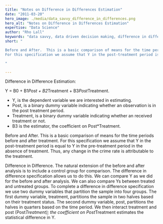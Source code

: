 ```yaml
---
title: "Notes on Difference in Differences Estimation"
date: "2011-03-20"
hero_image: ./media/data_savvy_difference_in_differences.png
hero_alt: "Notes on Difference in Differences Estimation"
expertise: "Data Science"
author: "Rho Lall"
keywords: "data savvy, data driven decision making, difference in differences, modeling"
short: "

Before and After.  This is a basic comparison of means for the time periods before and after treatment.  
For this specification we assume that Y in the post-treatment period is equal to Y in the pre-treatment period in the absence of treatment.  

"

---
```



Difference in Difference Estimation:

Y = B0 + B1*Post + B2*Treatment + B3*Post*Treatment.

- Y, is the dependent variable we are interested in estimating.
- Post, is a binary dummy variable indicating whether an observation is in the post treatment period.
- Treatment, is a binary dummy variable indicating whether an received treatment or not.
- B3 is the estimator, the coefficient on Post*Treatment.

Before and After.  This is a basic comparison of means for the time periods before and after treatment.  For this specification we assume that Y in the post-treatment period is equal to Y in the pre-treatment period in the absence of treatment.  Thus, any change in the crime rate is attributable to the treatment.

Difference in Difference.  The natural extension of the before and after analysis is to include a control group for comparison.  The difference in difference specification allows us to do this.  We can compare Y as we did for the before and after analysis.  We can also compare Ys between treated and untreated groups.  To complete a difference in difference specification we use two dummy variables that partition the sample into four groups.  The first dummy variable, treatment, partitions the sample in two halves based on their treatment status.  The second dummy variable, post, partitions the halves in quarters based on the time period.  We then interact treatment and post (Post*Treatment); the coefficient on Post*Treatment estimates the statistical difference in Y.